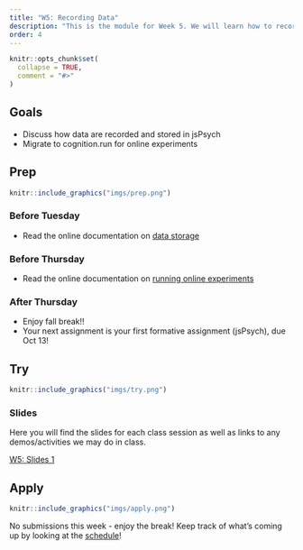 ```yaml
---
title: "W5: Recording Data"
description: "This is the module for Week 5. We will learn how to record data in jsPsych and how to run an experiment online."
order: 4
---
```


```r
knitr::opts_chunk$set(
  collapse = TRUE,
  comment = "#>"
)
```

## Goals

- Discuss how data are recorded and stored in jsPsych
- Migrate to cognition.run for online experiments

## Prep 

:::::{.card .border .border-2 .border-info}
:::: {.grid .g-0}
::: {.g-col-3}
:::: {.card-body}

```r
knitr::include_graphics("imgs/prep.png")
```

::::
:::

::: {.g-col-9}
:::: {.card-body}
### Before Tuesday

- Read the online documentation on [data storage](https://www.jspsych.org/7.0/overview/data/)

### Before Thursday

- Read the online documentation on [running online experiments](https://www.jspsych.org/7.3/overview/running-experiments/#online)

### After Thursday

- Enjoy fall break!! 
- Your next assignment is your first formative assignment (jsPsych), due Oct 13!  
::::
:::
::::
:::::

## Try {.mt-5}

:::::{.card .border .border-2 .border-info}
:::: {.grid .g-0}
::: {.g-col-3}
:::: {.card-body}

```r
knitr::include_graphics("imgs/try.png")
```

::::
:::

::: {.g-col-9}
:::: {.card-body}

### Slides

Here you will find the slides for each class session as well as links to any demos/activities we may do in class.


<a class="btn btn-outline-info" href="../../slides/W5_recording_data.pdf" role="button" target="_blank">W5: Slides 1</a>


::::
:::


::::
:::::

## Apply {.mt-5}

:::::{.card .border .border-2 .border-info}
:::: {.grid .g-0}
::: {.g-col-3}
:::: {.card-body}

```r
knitr::include_graphics("imgs/apply.png")
```

::::
:::

::: {.g-col-9}
:::: {.card-body}

No submissions this week - enjoy the break! Keep track of what's coming up by looking at the [schedule](../course_docs/syllabus.html#course-schedule)! 

::::
:::


::::
:::::